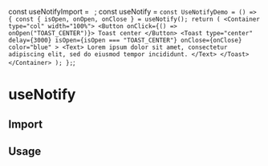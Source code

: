 const useNotifyImport = `
`;
const useNotify = `
const UseNotifyDemo = () => {
    const { isOpen, onOpen, onClose } = useNotify();
    return (
        <Container type="col" width="100%">
            <Button onClick={() => onOpen("TOAST_CENTER")}>
                Toast center
            </Button>
            <Toast
                type="center"
                delay={3000}
                isOpen={isOpen === "TOAST_CENTER"}
                onClose={onClose}
                color="blue"
            >
                <Text>
                    Lorem ipsum dolor sit amet, consectetur adipiscing elit, sed
                    do eiusmod tempor incididunt.
                </Text>
            </Toast>
        </Container>
    );
};
`;

<Layout title="useNotify">

# useNotify

<Divider />

## Import

<CodeSnippet code={useNotifyImport} />

## Usage

<UseNotifyDemo />

<CodeSnippet code={useNotify} />

</Layout>
